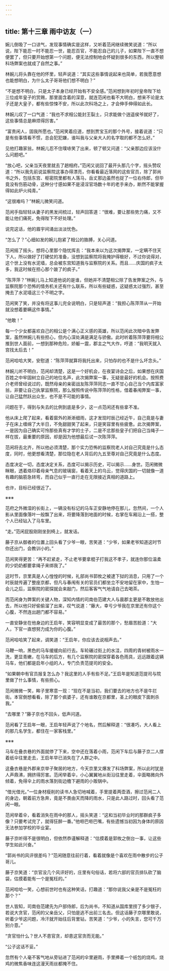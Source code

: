 ```yaml
---
---
---
```

title: 第十三章 雨中访友（一）
---




婉儿倒吸了一口谅气，发现事情确实是这样，又听着范闲继续微笑说道：“所以说，陛下能忍一时不能忍一世，能忍百官，不能忍自己的儿子，如果陛下一直不想便罢了，但只要开始想第一个问题，便无法控制地会怀疑到很多的东西，所以整顿科场弊案也就成了自然之事。”

林婉儿将头靠在他的怀里，轻声说道：“其实这些事情说起来也简单，若我愿意想也能想明白，为什么太子哥哥他们想不明白？”

“不是想不明白，只是太子本身已经开始有不安全感。”范闲想到年初时皇帝陛下给三位成年皇子的赏赐，那里面含着的深意，就连范闲也看不大明白，想来不论是太子还是大皇子，都有些惊悚不安，所以此次科场之上，才会伸手伸得如此长。

林婉儿叹了一口气道：“我也不求相公能封王裂土，只求能做个逍遥侯爷就好了，这些事情总是麻烦得厉害。”

“富贵闲人，固我所愿也。”范闲笑着应道，想到贾宝玉的那个外号，接着说道：“只是有些事情看不惯，总会犯犯嫌，谁叫我与父亲大人的名字取的都不怎么好。”

见他打趣家翁，林婉儿忍不住噗哧笑了出来，顿了顿又问道：“父亲那边应该没什么问题吧。”

“放心吧，父亲当天夜里就去了趟相府。”范闲又说回了最开头那几个字，摇头赞叹道：“所以我先前说监察院这事办得漂亮，你看看最近落网的这些官员，除了郭尚书之外，包括东宫、枢密院里都有人落马，岳丈那边虽然也捉了一位右侍郎，但毕竟没有伤筋动骨，这种分寸感如果不是浸淫官场数十年的老手来办，断然不能掌握得如此炉火纯青。”

“这很难吗？”林婉儿微笑问道。

范闲手指轻轻从妻子的黑发间梳过，轻声回答道：“很难，要让那些势力痛，又不能让他们痛死，免得陛下不好处理。”

说完这话，他的眉宇间涌出淡淡忧色。

“怎么了？”心细如发的婉儿抱紧了相公的胳膊，关心问道。

范闲摇了摇头，想将心里那个隐忧挥去：“我本来以为这次揭弊案，一定瞒不住天下人，所以做好了打硬仗的准备，没想到监察院将我掩护得极好，不过你说得对，这个世上没有水泥墙，总会被东宫知道我与监察院的关系。而且……庆国的疯子太多，我这时候在担心那个跛了的疯子。”

“陈萍萍？”林婉儿马上知道他说的是谁，但她并不清楚相公除了告发弊案之外，与监察院那个恐怖的情务机关还有什么联系，所以有些疑惑，这疑惑太过强烈，甚至掩去了水泥墙这三个不明之字。

范闲笑了笑，并没有将这事儿完全说明白，只是轻声道：“我担心陈萍萍从一开始就没想着要瞒这件事情。”

“他敢！”

每一个少女都喜欢自己的相公是个满心正义感的英雄，所以范闲此次暗中告发弊案，虽然林婉儿有些担心，但内心深处满是满足与骄傲。此时听着陈萍萍要将相公推到世人面前，一想到那种危险，娇躯一震，郡主之气大作，哼道：“我明天就入宫找太后去！”

范闲哈哈大笑，安慰道：“陈萍萍就算将我托出来，只怕存的也不是什么坏念头。”

林婉儿听不明白，范闲却清楚，这是一个好机会，在夜宴诗会之后，如果想在庆国百姓之中牢固树立自己的地位名声，此次揭弊案一事，无疑是最好的机会。按照费介老师曾经说过的，既然母亲的亲密战友陈萍萍同志一直不甘心自己当个内库富家翁，非要让自己执掌监察院，那么按照传说中陈萍萍的性格，借着春闱弊案一事，让自己猛然跃出众生，也不是不可能的事情。

问题在于，得到与失去的比例到底是多少，这一点范闲还有些拿不准。

他从床上爬了起来，看着窗外的淅淅细雨，这才发现时辰己经近午，自己竟是与妻子在床上缠绵了大半日，不免甜甜笑了起来，只是笑容里有些疲惫。此次揭弊案，一是因为自己确实可怜那些真有才学的士子，二是不忿那些皇子们把自己当绳子一样在拔，最重要的原因，却是因为他想最后试一次陈萍萍。

范闲将去北齐，所以他必须清楚，那个实力恐怖的监察院老人对自己究竟是什么态度，同时，他更想看清楚，那位隐在老人背后的九五至尊对自己究竟是什么态度。

态度决定一切，态度决定关系，态度可以揭示历史，可以揭示……身世。范闲微微眯眼，透着烙印着母亲气息的玻璃窗，看着天上的乌云，觉得庆国的一切就像一道有趣的脑筋急转弯，而自己似乎一直行走在无限接近真相的道路上。

也许，目标已经很近了。

※※※

范府之外微湿的长街上，一辆没有标记的马车正安静地停在那儿，忽然间，一个人影从里面像落叶一般飘了出来，将要降落到地面的时候，右掌在车厢沿上一搭，整个人已经钻入了马车里。

“走。”范闲屁股刚刚坐到椅上，就发话。

藤子京从御者的位置上回头看了少爷一眼，苦笑道：“少爷，如果老爷知道这时节你还出门，会教训小的。”

范闲笑得更苦：“再不赶紧走，不止老爷要拿棍子打我这不孝子，就连你那位温柔的少奶奶都要拿绳子来绑我了。”

这时节，京里真是人心惶惶的时候，礼部尚书郭攸之被逮下狱的消息，只用了一个时辰就传遍了整座京都，但凡与春闱有关的官员们都坐立不安地留在家中，生怕一会儿之后，监察院的密探就会来敲门，然后客客气气地请自己去喝茶。

而范闲身为弊案的关键人物，深知内情的司南伯范建大人与晨郡主更是不敢放他出去，所以他只好偷偷溜了出来，叹气说道：“藤大，幸亏少爷我在京里还有你这个心腹，不然连出趟门都不容易。”

一直安静坐在他身边的王启年，笑容明显变成了最苦的那个，愁眉苦脸道：“大人，下官一直想努力成为你的心腹。”

范闲哈哈笑了起来，调笑道：“王启年，你应该去说相声去。”

马鞭一响，黑色的马车缓缓向前行去。车轮碾过街上的水洼，四周的青树被雨水一洗，更显青嫩，在马车的后方，有几个监察院的密探穿着各色雨具，远远跟着这辆马车，他们都是启年小组的人，专门负责范提司的安全。

“如果朝中有官员报复怎么办？我这里的人手有些不足。”王启年是知道范提司与院里做了什么事情，有些担心。

范闲微微一笑，眸子里寒意一现：“现在不是当初，我们要去的地方也不是牛拦街。本官倒想看看，除了那个疯婆子，还有谁敢在京都里，圣上的眼皮下面刺杀我。”

“去哪里？”藤子京也不回头，低声问道。

范闲看了王启年一眼，王启年轻声说了个地名，然后解释道：“很凑巧，大人看上的那几名学生，都住在一家客栈里。”

※※※

马车在叠衣巷的外面就停了下来，空中还在落着小雨，范闲下车后与藤子京二人撑着纸伞往里走去，王启年早已消失在了人群之中。

这叠衣巷是外郡来京举子聚居的地方，今天京里又爆发了科场弊案，所以此时犹是人声鼎沸，拥挤得厉害。范闲举着伞，小心翼翼地从街沿往里走着，伞面略微向外倾着，免得伞上的雨水落到街边檐下避雨的小贩锅中。

“借光借光。”一位身材瘦削的读书人急切地喊着，手里提着两壶酒，擦过范闲二人的身边，朝着前方急奔，竟是不畏由天而降的雨水，只是此人路过时，回头看了范闲一眼。

范闲举着伞，看着消失在雨中的那人，摇头笑道：“这和当初毕业时的那群疯子多像？只要考试完了，就得狂醉一番。”他咂巴咂巴嘴，有些遗憾当初因为身体的原因无法参加学校的毕业宴。

藤子京听得不是很明白，但依然恭谨解释道：“估摸着是郭攸之倒台一事，让这些学生如此兴奋。”

“郭尚书的风评很差吗？”范闲随意往前行着，看着就像是个喜欢在雨中散步的公子哥儿。

藤子京笑道：“京官没几个风评好的，庄里有句俗话，若将六部的官员排队砍了脑袋，估摸着能有一个是冤枉的。”

范闲哈哈一笑，心想前世时也有这种笑话，打趣道：“那你说我父亲是不是冤枉的那个？”

世人皆知，司南伯范建先为户部侍郎，后为尚书，不知道从国库里捞了多少银子，若说大贪官，范闲的父亲岳父，只怕是逃不出前三名去。但这话藤子京哪里敢说，听着少爷这问题，冷汗就开始往后背里钻，苦笑道：“少爷，小的失言，您可千万别介意。”

“贪官怕什么？世人不患官贪，却患这官贪而无能。”

“公子这话不妥。”

忽然有个人毫不客气地从旁钻进了范闲的伞里避雨，手里捧着一个纸包的烧鸡，烧鸡的微焦香味连这漫天雨丝都掩不住。